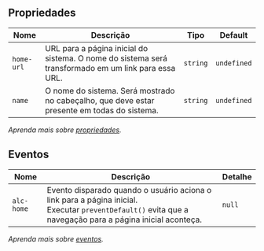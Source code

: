 
## Propriedades

| Nome | Descrição | Tipo | Default |
| ---- | --------- | ---- | ------- |
| `home-url`  | URL para a página inicial do sistema. O nome do sistema será transformado em um link para essa URL. | <code>string</code> | `undefined` |
| `name`  | O nome do sistema. Será mostrado no cabeçalho, que deve estar presente em todas do sistema. | <code>string</code> | `undefined` |

*Aprenda mais sobre <a href="/alcance/docs/components/introducao#propriedades" class="alc-link">propriedades</a>.*

## Eventos

| Nome | Descrição | Detalhe |
| ---- | --------- | ------- |
| `alc-home` | Evento disparado quando o usuário aciona o link para a página inicial.<br/>Executar `preventDefault()` evita que a navegação para a página inicial aconteça. | <code>null</code> |

*Aprenda mais sobre <a href="/alcance/docs/components/introducao#eventos" class="alc-link">eventos</a>.*
